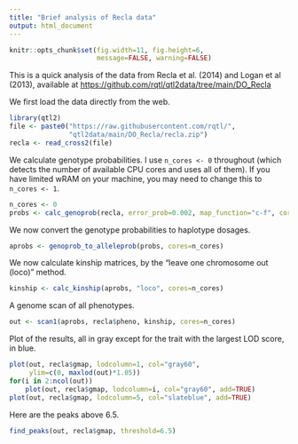 ```yaml
---
title: "Brief analysis of Recla data"
output: html_document
---
```


```r
knitr::opts_chunk$set(fig.width=11, fig.height=6,
                      message=FALSE, warning=FALSE)
```


This is a quick analysis of the data from Recla et al. (2014)
and Logan et al (2013), available at
<https://github.com/rqtl/qtl2data/tree/main/DO_Recla>

We first load the data directly from the web.

```r
library(qtl2)
file <- paste0("https://raw.githubusercontent.com/rqtl/",
               "qtl2data/main/DO_Recla/recla.zip")
recla <- read_cross2(file)
```

We calculate genotype probabilities. I use `n_cores <- 0`
throughout (which detects the number of available CPU cores and uses
all of them). If you have limited wRAM on your machine, you may need
to change this to `n_cores <- 1`.

```r
n_cores <- 0
probs <- calc_genoprob(recla, error_prob=0.002, map_function="c-f", cores=n_cores)
```

We now convert the genotype probabilities to haplotype dosages.

```r
aprobs <- genoprob_to_alleleprob(probs, cores=n_cores)
```

We now calculate kinship matrices, by the "leave one chromosome out
(loco)" method.

```r
kinship <- calc_kinship(aprobs, "loco", cores=n_cores)
```

A genome scan of all phenotypes.

```r
out <- scan1(aprobs, recla$pheno, kinship, cores=n_cores)
```

Plot of the results, all in gray except for the trait with the largest
LOD score, in blue.

```r
plot(out, recla$gmap, lodcolumn=1, col="gray60",
     ylim=c(0, maxlod(out)*1.05))
for(i in 2:ncol(out))
    plot(out, recla$gmap, lodcolumn=i, col="gray60", add=TRUE)
plot(out, recla$gmap, lodcolumn=5, col="slateblue", add=TRUE)
```

Here are the peaks above 6.5.

```r
find_peaks(out, recla$gmap, threshold=6.5)
```
